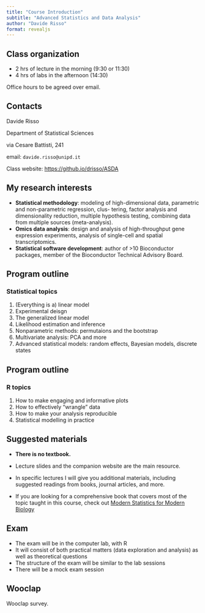 ```yaml
---
title: "Course Introduction"
subtitle: "Advanced Statistics and Data Analysis"
author: "Davide Risso"
format: revealjs
---
```


## Class organization

-   2 hrs of lecture in the morning (9:30 or 11:30)
-   4 hrs of labs in the afternoon (14:30)

Office hours to be agreed over email.

## Contacts

Davide Risso

Department of Statistical Sciences

via Cesare Battisti, 241

email: `davide.risso@unipd.it`

Class website: <https://github.io/drisso/ASDA>

## My research interests

- **Statistical methodology**: modeling of high-dimensional data, parametric and non-parametric regression, clus-
tering, factor analysis and dimensionality reduction, multiple hypothesis testing, combining data from
multiple sources (meta-analysis).
- **Omics data analysis**: design and analysis of high-throughput gene expression experiments, analysis of
single-cell and spatial transcriptomics.
- **Statistical software development**: author of >10 Bioconductor packages, member of the Bioconductor Technical Advisory Board.

## Program outline

### Statistical topics

1. (Everything is a) linear model
2. Experimental deisgn
3. The generalized linear model
4. Likelihood estimation and inference
5. Nonparametric methods: permutaions and the bootstrap 
6. Multivariate analysis: PCA and more
7. Advanced statistical models: random effects, Bayesian models, discrete states

## Program outline

### R topics

1. How to make engaging and informative plots
2. How to effectively "wrangle" data
3. How to make your analysis reproducible
4. Statistical modelling in practice

## Suggested materials

- **There is no textbook.**

- Lecture slides and the companion website are the main resource.

- In specific lectures I will give you additional materials, including suggested readings from books, journal articles, and more.

- If you are looking for a comprehensive book that covers most of the topic taught in this course, check out
[Modern Statistics for Modern Biology](https://www.huber.embl.de/msmb/)

## Exam

- The exam will be in the computer lab, with R
- It will consist of both practical matters (data exploration and analysis) as well as theoretical questions
- The structure of the exam will be similar to the lab sessions
- There will be a mock exam session

## Wooclap

Wooclap survey.



